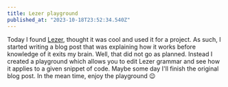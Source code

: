 ```yaml
---
title: Lezer playground
published_at: "2023-10-18T23:52:34.540Z"
---
```



Today I found [Lezer](https://lezer.codemirror.net/), thought it was cool and
used it for a project. As such, I started writing a blog post that was explaining
how it works before knowledge of it exits my brain. Well, that did not go as planned.
Instead I created a playground which allows you to edit Lezer grammar and see
how it applies to a given snippet of code. Maybe some day I'll finish the original
blog post. In the mean time, enjoy the playground 😉

<Outlet />
